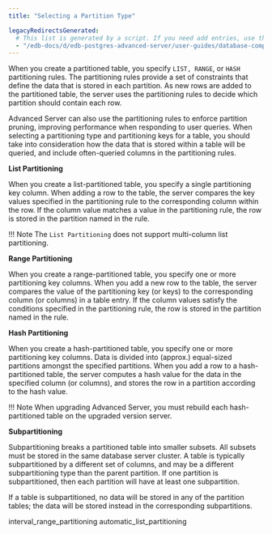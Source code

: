 ```yaml
---
title: "Selecting a Partition Type"

legacyRedirectsGenerated:
  # This list is generated by a script. If you need add entries, use the `legacyRedirects` key.
  - "/edb-docs/d/edb-postgres-advanced-server/user-guides/database-compatibility-table-partitioning-guide/13/selecting_a_partition_type.html"
---
```


<div id="selecting_a_partition_type" class="registered_link"></div>

When you create a partitioned table, you specify `LIST, RANGE`, or `HASH` partitioning rules. The partitioning rules provide a set of constraints that define the data that is stored in each partition. As new rows are added to the partitioned table, the server uses the partitioning rules to decide which partition should contain each row.

Advanced Server can also use the partitioning rules to enforce partition pruning, improving performance when responding to user queries. When selecting a partitioning type and partitioning keys for a table, you should take into consideration how the data that is stored within a table will be queried, and include often-queried columns in the partitioning rules.

**List Partitioning**

When you create a list-partitioned table, you specify a single partitioning key column. When adding a row to the table, the server compares the key values specified in the partitioning rule to the corresponding column within the row. If the column value matches a value in the partitioning rule, the row is stored in the partition named in the rule.

!!! Note
    The `List Partitioning` does not support multi-column list partitioning.

**Range Partitioning**

When you create a range-partitioned table, you specify one or more partitioning key columns. When you add a new row to the table, the server compares the value of the partitioning key (or keys) to the corresponding column (or columns) in a table entry. If the column values satisfy the conditions specified in the partitioning rule, the row is stored in the partition named in the rule.

**Hash Partitioning**

When you create a hash-partitioned table, you specify one or more partitioning key columns. Data is divided into (approx.) equal-sized partitions amongst the specified partitions. When you add a row to a hash-partitioned table, the server computes a hash value for the data in the specified column (or columns), and stores the row in a partition according to the hash value.

!!! Note
    When upgrading Advanced Server, you must rebuild each hash-partitioned table on the upgraded version server.

**Subpartitioning**

Subpartitioning breaks a partitioned table into smaller subsets. All subsets must be stored in the same database server cluster. A table is typically subpartitioned by a different set of columns, and may be a different subpartitioning type than the parent partition. If one partition is subpartitioned, then each partition will have at least one subpartition.

If a table is subpartitioned, no data will be stored in any of the partition tables; the data will be stored instead in the corresponding subpartitions.

<div class="toctree" maxdepth="3">

interval_range_partitioning automatic_list_partitioning

</div>
